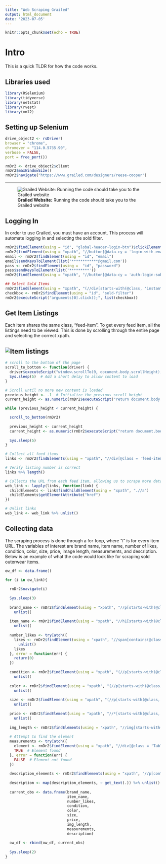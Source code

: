 ---
title: "Web Scraping Grailed"
output: html_document
date: '2023-07-05'
---

```{r setup, include = FALSE}

knitr::opts_chunk$set(echo = TRUE)

```

# Intro

This is a quick TLDR for how the code works.

## Libraries used
```{r library, warning = FALSE, message = FALSE, error = FALSE}
library(RSelenium)
library(tidyverse)
library(netstat)  
library(rvest)    
library(xml2)  
```

## Setting up Selenium

```{r sel, warning = FALSE, message = FALSE, error = FALSE, eval = FALSE}
drive_object2 <- rsDriver(
browser = "chrome",
chromever = "114.0.5735.90",
verbose = FALSE,
port = free_port())

rmDr2 <- drive_object2$client
rmDr2$maxWindowSize()
rmDr2$navigate("https://www.grailed.com/designers/reese-cooper")
```

---
  
![**Grailed Website:** Running the code should take you to the Grailed website](C:\Users\valen\OneDrive\Documents\grailed_project\Screenshot (144).png)

## Logging In  
In order to use Grailed, you must have an account. This process will automate logging in and selecting the sold filter.  

```{r login, eval = FALSE}
rmDr2$findElement(using = "id", "global-header-login-btn")$clickElement()
rmDr2$findElement(using = "xpath", "//button[@data-cy = 'login-with-email']")$clickElement()
email <- rmDr2$findElement(using = "id", "email")
email$sendKeysToElement(list('************@gmail.com'))
pass <- rmDr2$findElement(using =  "id", "password")
pass$sendKeysToElement(list('*********'))
rmDr2$findElement(using = "xpath", "//button[@data-cy = 'auth-login-submit']")$clickElement()

## Select Sold Items
rmDr2$findElement(using = "xpath", "(//div[starts-with(@class, 'instant-search-collapsible')])[9]")$clickElement()
checkbox <- rmDr2$findElement(using = "id", "sold-filter")
rmDr2$executeScript("arguments[0].click();", list(checkbox))

```

## Get Item Listings  
Each item shares the same class, "feed-item". To get every feed item, all the listings need to be viewed. This is done by scrolling through the entire page and selecting the correct xpath.  

![**Item listings**](C:\Users\valen\OneDrive\Documents\grailed_project\Screenshot (146).png)
---
```{r scroll, eval = FALSE}

# scroll to the bottom of the page
scroll_to_bottom <- function(driver) {
  driver$executeScript("window.scrollTo(0, document.body.scrollHeight);")
  Sys.sleep(5)  # Add a short delay to allow content to load
}

# Scroll until no more new content is loaded
previous_height <- -1  # Initialize the previous scroll height
current_height <- as.numeric(rmDr2$executeScript("return document.body.scrollHeight;"))

while (previous_height < current_height) {

  scroll_to_bottom(rmDr2)
  
  previous_height <- current_height
  current_height <- as.numeric(rmDr2$executeScript("return document.body.scrollHeight;"))
  
  Sys.sleep(5)
}

# Collect all feed items
links <- rmDr2$findElements(using = "xpath", "//div[@class = 'feed-item']")

# Verify listing number is correct
links %>% length()

# Collects the URL from each feed item, allowing us to scrape more data from the individual post.
web_link <- lapply(links, function(link) {
  childElements <- link$findChildElement(using = "xpath", ".//a")
  childElements$getElementAttribute("href")
})

# Unlist links
web_link <- web_link %>% unlist()
```

## Collecting data  

The scraping process is done through a for-loop, where "i" is for every item URL. The variables of interest are brand name, item name, number of likes, condition, color, size, price, image length, measurements, and description. Below is an example of what the code would look like for scraping sold outerwear items.

```{r scrape, eval = FALSE}
ow_df <- data.frame()

for (i in ow_link){
  
  rmDr2$navigate(i)
  
  Sys.sleep(3)
  
  brand_name <- rmDr2$findElement(using = "xpath", "//p[starts-with(@class, 'Headline_headline__')]")$getElementText() %>%
    unlist()
  
  item_name <- rmDr2$findElement(using = "xpath", "//h1[starts-with(@class, 'Body_body__')]")$getElementText() %>%
    unlist()
  
  number_likes <- tryCatch({
    likes <- rmDr2$findElement(using = "xpath", "//span[contains(@class, 'Likes_count__lMavB')]")$getElementText() %>%
      unlist()
    likes
  }, error = function(err) {
    return(0)
  })
  
  condition <- rmDr2$findElement(using = "xpath", "(//p[starts-with(@class, 'Body_body__dIg1V')])[4]")$getElementText() %>%
    unlist()
  
  color <- rmDr2$findElement(using = "xpath", "(//p[starts-with(@class, 'Body_body__dIg1V')])[3]")$getElementText() %>%
    unlist()
  
  size <- rmDr2$findElement(using = "xpath", "(//p[starts-with(@class, 'Body_body__dIg1V')])[1]")$getElementText() %>%
    unlist()
  
  price <- rmDr2$findElement(using = "xpath", "//*[starts-with(@class, 'Money_root__8lDCT')]")$getElementText() %>%
    unlist()
  
  img_length <- rmDr2$findElements(using = "xpath", "//img[starts-with(@class, 'Thumbnails_thumbnail__ixtme')]") %>% length()
  
  # Attempt to find the element
  measurements <- tryCatch({
    element <- rmDr2$findElement(using = "xpath", "//div[@class = 'Table_table__conFW']")
    TRUE  # Element found
  }, error = function(err) {
    FALSE  # Element not found
  })
  
  description_elements <- rmDr2$findElements(using = "xpath", "//p[contains(@class, 'ListingPage-Description-Body-Paragraph')]")
  
  description <- map(description_elements, ~ get_text(.)) %>% unlist() %>% paste(collapse = "\n")
  
  current_obs <- data.frame(brand_name,
                            item_name,
                            number_likes,
                            condition,
                            color,
                            size,
                            price,
                            img_length,
                            measurements,
                            description)
  
  ow_df <- rbind(ow_df, current_obs)
  
  Sys.sleep(2)
}
```






